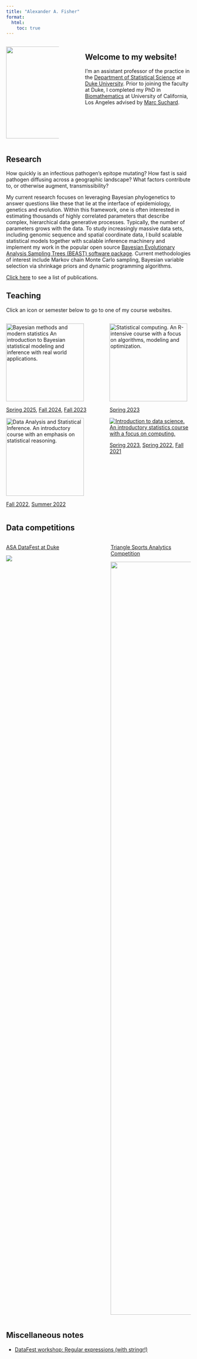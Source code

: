 ```yaml
---
title: "Alexander A. Fisher"
format:
  html:
    toc: true
---
```


:::::: columns
::: {.column width="30%"}
![](img/headshot-circle.png){fig-align="center" width="250"}
:::

::: {.column width="6%"}
:::

::: {.column width="60%"}
## Welcome to my website!

I'm an assistant professor of the practice in the [Department of Statistical Science](https://stat.duke.edu/) at [Duke University](https://duke.edu/). Prior to joining the faculty at Duke, I completed my PhD in [Biomathematics](https://compmed.ucla.edu/) at University of California, Los Angeles advised by [Marc Suchard](https://suchard-group.github.io/).
:::
::::::

<!-- ::: columns -->

<!-- ::: {.column width="30%"} -->

<!-- ::: -->

<!-- ::: {.column width="30%"} -->

<!-- ![](img/headshot2.jpg){fig-align="left" width="250"} -->

<!-- ![](img/headshot-circle.png){fig-align="center" width="250"} -->

<!-- I'm an assistant professor of the practice in the [Department of Statistical Science](https://stat.duke.edu/) at [Duke University](https://duke.edu/). Prior to joining the faculty at Duke, I completed my PhD in [Biomathematics](https://compmed.ucla.edu/) at University of California, Los Angeles advised by [Marc Suchard](https://suchard-group.github.io/). -->

<!-- ::: -->

<!-- ::: -->

<!-- ![](img/headshot2.jpg){fig-align="center" width="250"} -->

<!-- I'm an assistant professor of the practice in the [Department of Statistical Science](https://stat.duke.edu/) at [Duke University](https://duke.edu/). Prior to joining the faculty at Duke, I completed my PhD in [Biomathematics](https://compmed.ucla.edu/) at University of California, Los Angeles advised by [Marc Suchard](https://suchard-group.github.io/). -->

## Research

How quickly is an infectious pathogen's epitope mutating? How fast is said pathogen diffusing across a geographic landscape? What factors contribute to, or otherwise augment, transmissibility?

My current research focuses on leveraging Bayesian phylogenetics to answer questions like these that lie at the interface of epidemiology, genetics and evolution. Within this framework, one is often interested in estimating thousands of highly correlated parameters that describe complex, hierarchical data generative processes. Typically, the number of parameters grows with the data. To study increasingly massive data sets, including genomic sequence and spatial coordinate data, I build scalable statistical models together with scalable inference machinery and implement my work in the popular open source [Bayesian Evolutionary Analysis Sampling Trees (BEAST) software package](https://beast.community/). Current methodologies of interest include Markov chain Monte Carlo sampling, Bayesian variable selection via shrinkage priors and dynamic programming algorithms.

[Click here](https://scholar.google.com/citations?user=Kn_ZhocAAAAJ&hl=en&oi=ao) to see a list of publications.

## Teaching

Click an icon or semester below to go to one of my course websites.

<!-- [![Data Analysis and Statistical Inference. An introductory course with an emphasis on statistical reasoning.](img/sta101.png){width="212"}](https://sta101-fa22.netlify.app/)  -->

<!-- [![Introduction to data science. An introductory statistics course with a focus on computing.](img/sta199.png)](https://sta199-sp22-003.netlify.app/)  -->

<!-- [![Statistical computing. An R-intensive course with a focus on algorithms, modeling and optimization.](img/sta323.png){width="212"}](https://sta323-sp23.github.io/) -->

:::::: columns
::: {.column width="47%"}
[![Bayesian methods and modern statistics An introduction to Bayesian statistical modeling and inference with real world applications.](img/sta360.png){width="212"}](https://sta360-fa24.github.io/)

<p align="center">

[Spring 2025](https://sta360-sp25.github.io), [Fall 2024](https://sta360-fa24.github.io/), [Fall 2023](https://sta360-fa23.github.io/)

</p>

[![Data Analysis and Statistical Inference. An introductory course with an emphasis on statistical reasoning.](img/sta101.png){width="212"}](https://sta101-fa22.netlify.app/)

<p align="center">

[Fall 2022](https://sta101-fa22.netlify.app/), [Summer 2022](https://sta101.github.io/)

</p>
:::

::: {.column width="4%"}
:::

::: {.column width="47%"}
[![Statistical computing. An R-intensive course with a focus on algorithms, modeling and optimization.](img/sta323.png){width="212"}](https://sta323-sp23.github.io/)

<p align="center">

[Spring 2023](https://sta323-sp23.github.io/)

</p>

[![Introduction to data science. An introductory statistics course with a focus on computing.](img/sta199.png)](https://sta199-sp22-003.netlify.app/)

<p align="center">

[Spring 2023](https://sta199-sp23-1.github.io/), [Spring 2022](https://sta199-sp22-003.netlify.app/), [Fall 2021]()

</p>

<!-- <p align="center"> -->

<!-- **University of North Carolina**   -->

<!-- Mario Giacomazzo   [mgiacoma@email.unc.edu](mailto:mgiacoma@email.unc.edu) -->

<!-- </p> -->
:::

<!-- ::: {.column width="2%"} -->

<!-- ::: -->

<!-- ::: {.column width="30%"} -->

<!-- [![Statistical computing. An R-intensive course with a focus on algorithms, modeling and optimization.](img/sta323.png){width="212"}](https://sta323-sp23.github.io/) -->

<!-- <p align="center"> -->

<!-- **North Carolina State University**   -->

<!-- Elijah Meyer [esmeyer2@ncsu.edu](mailto:esmeyer2@ncsu.edu) -->

<!-- </p> -->

<!-- ::: -->
::::::

## Data competitions

:::::: columns
::: {.column width="45%"}
[ASA DataFest at Duke](https://dukestatsci.github.io/datafest/)

[![](images/clipboard-46992755.png)](https://dukestatsci.github.io/datafest/)
:::

::: {.column width="5%"}
:::

::: {.column width="45%"}
[Triangle Sports Analytics Competition](https://triangle-sports.github.io/)

![](images/clipboard-1697523157.png){width="2048"}
:::
::::::

## Miscellaneous notes

-   [DataFest workshop: Regular expressions (with stringr!)](/slides/regexp.html)
